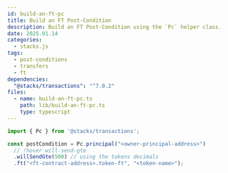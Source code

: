 ```yaml
---
id: build-an-ft-pc
title: Build an FT Post-Condition
description: Build an FT Post-Condition using the `Pc` helper class.
date: 2025.01.14
categories:
  - stacks.js
tags:
  - post-conditions
  - transfers
  - ft
dependencies:
  "@stacks/transactions": "^7.0.2"
files:
  - name: build-an-ft-pc.ts
    path: lib/build-an-ft-pc.ts
    type: typescript
---
```


```typescript
import { Pc } from '@stacks/transactions';

const postCondition = Pc.principal("<owner-principal-address>")
  // !hover will-send-gte
  .willSendGte(500) // using the tokens decimals
  .ft("<ft-contract-address>.token-ft", "<token-name>");
```